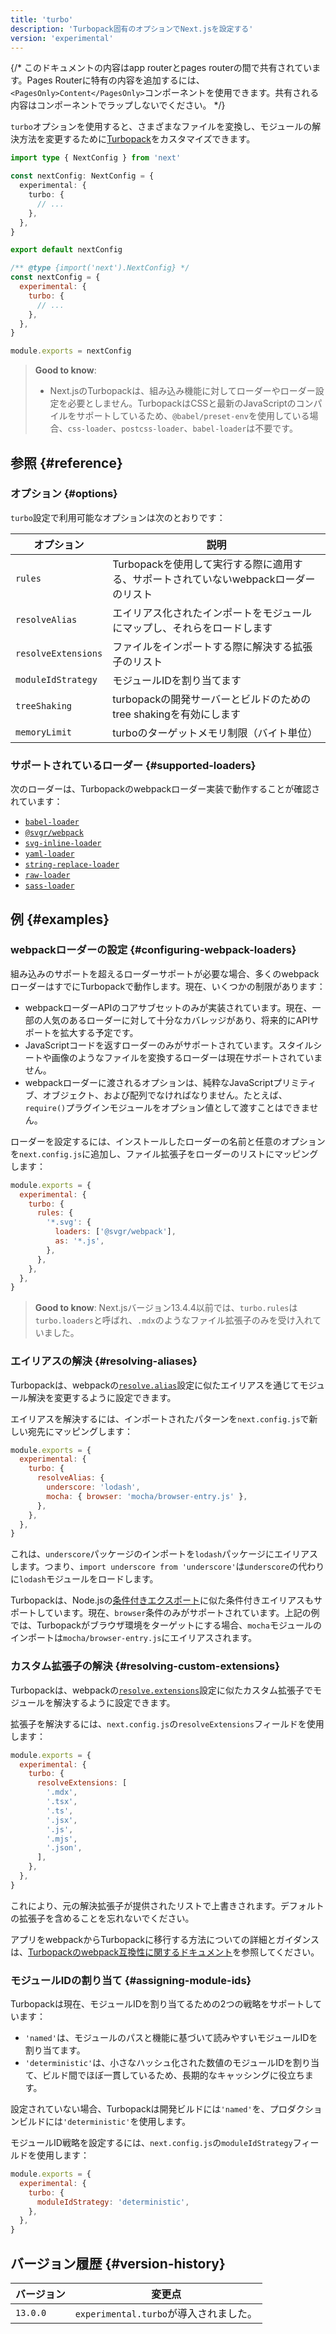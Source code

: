 ```yaml
---
title: 'turbo'
description: 'Turbopack固有のオプションでNext.jsを設定する'
version: 'experimental'
---
```


{/* このドキュメントの内容はapp routerとpages routerの間で共有されています。Pages Routerに特有の内容を追加するには、`<PagesOnly>Content</PagesOnly>`コンポーネントを使用できます。共有される内容はコンポーネントでラップしないでください。 */}

`turbo`オプションを使用すると、さまざまなファイルを変換し、モジュールの解決方法を変更するために[Turbopack](/docs/app/api-reference/turbopack)をカスタマイズできます。

<Tabs>
<TabItem value="ts" label="TypeScript">

```ts title="next.config.ts" switcher
import type { NextConfig } from 'next'

const nextConfig: NextConfig = {
  experimental: {
    turbo: {
      // ...
    },
  },
}

export default nextConfig
```

</TabItem>
<TabItem value="js" label="JavaScript">

```js title="next.config.js" switcher
/** @type {import('next').NextConfig} */
const nextConfig = {
  experimental: {
    turbo: {
      // ...
    },
  },
}

module.exports = nextConfig
```

</TabItem>
</Tabs>

> **Good to know**:
>
> - Next.jsのTurbopackは、組み込み機能に対してローダーやローダー設定を必要としません。TurbopackはCSSと最新のJavaScriptのコンパイルをサポートしているため、`@babel/preset-env`を使用している場合、`css-loader`、`postcss-loader`、`babel-loader`は不要です。

## 参照 {#reference}

### オプション {#options}

`turbo`設定で利用可能なオプションは次のとおりです：

| オプション          | 説明                                                                                 |
| ------------------- | ------------------------------------------------------------------------------------ |
| `rules`             | Turbopackを使用して実行する際に適用する、サポートされていないwebpackローダーのリスト |
| `resolveAlias`      | エイリアス化されたインポートをモジュールにマップし、それらをロードします             |
| `resolveExtensions` | ファイルをインポートする際に解決する拡張子のリスト                                   |
| `moduleIdStrategy`  | モジュールIDを割り当てます                                                           |
| `treeShaking`       | turbopackの開発サーバーとビルドのためのtree shakingを有効にします                    |
| `memoryLimit`       | turboのターゲットメモリ制限（バイト単位）                                            |

### サポートされているローダー {#supported-loaders}

次のローダーは、Turbopackのwebpackローダー実装で動作することが確認されています：

- [`babel-loader`](https://www.npmjs.com/package/babel-loader)
- [`@svgr/webpack`](https://www.npmjs.com/package/@svgr/webpack)
- [`svg-inline-loader`](https://www.npmjs.com/package/svg-inline-loader)
- [`yaml-loader`](https://www.npmjs.com/package/yaml-loader)
- [`string-replace-loader`](https://www.npmjs.com/package/string-replace-loader)
- [`raw-loader`](https://www.npmjs.com/package/raw-loader)
- [`sass-loader`](https://www.npmjs.com/package/sass-loader)

## 例 {#examples}

### webpackローダーの設定 {#configuring-webpack-loaders}

組み込みのサポートを超えるローダーサポートが必要な場合、多くのwebpackローダーはすでにTurbopackで動作します。現在、いくつかの制限があります：

- webpackローダーAPIのコアサブセットのみが実装されています。現在、一部の人気のあるローダーに対して十分なカバレッジがあり、将来的にAPIサポートを拡大する予定です。
- JavaScriptコードを返すローダーのみがサポートされています。スタイルシートや画像のようなファイルを変換するローダーは現在サポートされていません。
- webpackローダーに渡されるオプションは、純粋なJavaScriptプリミティブ、オブジェクト、および配列でなければなりません。たとえば、`require()`プラグインモジュールをオプション値として渡すことはできません。

ローダーを設定するには、インストールしたローダーの名前と任意のオプションを`next.config.js`に追加し、ファイル拡張子をローダーのリストにマッピングします：

```js title="next.config.js"
module.exports = {
  experimental: {
    turbo: {
      rules: {
        '*.svg': {
          loaders: ['@svgr/webpack'],
          as: '*.js',
        },
      },
    },
  },
}
```

> **Good to know**: Next.jsバージョン13.4.4以前では、`turbo.rules`は`turbo.loaders`と呼ばれ、`.mdx`のようなファイル拡張子のみを受け入れていました。

### エイリアスの解決 {#resolving-aliases}

Turbopackは、webpackの[`resolve.alias`](https://webpack.js.org/configuration/resolve/#resolvealias)設定に似たエイリアスを通じてモジュール解決を変更するように設定できます。

エイリアスを解決するには、インポートされたパターンを`next.config.js`で新しい宛先にマッピングします：

```js title="next.config.js"
module.exports = {
  experimental: {
    turbo: {
      resolveAlias: {
        underscore: 'lodash',
        mocha: { browser: 'mocha/browser-entry.js' },
      },
    },
  },
}
```

これは、`underscore`パッケージのインポートを`lodash`パッケージにエイリアスします。つまり、`import underscore from 'underscore'`は`underscore`の代わりに`lodash`モジュールをロードします。

Turbopackは、Node.jsの[条件付きエクスポート](https://nodejs.org/docs/latest-v18.x/api/packages.html#conditional-exports)に似た条件付きエイリアスもサポートしています。現在、`browser`条件のみがサポートされています。上記の例では、Turbopackがブラウザ環境をターゲットにする場合、`mocha`モジュールのインポートは`mocha/browser-entry.js`にエイリアスされます。

### カスタム拡張子の解決 {#resolving-custom-extensions}

Turbopackは、webpackの[`resolve.extensions`](https://webpack.js.org/configuration/resolve/#resolveextensions)設定に似たカスタム拡張子でモジュールを解決するように設定できます。

拡張子を解決するには、`next.config.js`の`resolveExtensions`フィールドを使用します：

```js title="next.config.js"
module.exports = {
  experimental: {
    turbo: {
      resolveExtensions: [
        '.mdx',
        '.tsx',
        '.ts',
        '.jsx',
        '.js',
        '.mjs',
        '.json',
      ],
    },
  },
}
```

これにより、元の解決拡張子が提供されたリストで上書きされます。デフォルトの拡張子を含めることを忘れないでください。

アプリをwebpackからTurbopackに移行する方法についての詳細とガイダンスは、[Turbopackのwebpack互換性に関するドキュメント](https://turbo.build/pack/docs/migrating-from-webpack)を参照してください。

### モジュールIDの割り当て {#assigning-module-ids}

Turbopackは現在、モジュールIDを割り当てるための2つの戦略をサポートしています：

- `'named'`は、モジュールのパスと機能に基づいて読みやすいモジュールIDを割り当てます。
- `'deterministic'`は、小さなハッシュ化された数値のモジュールIDを割り当て、ビルド間でほぼ一貫しているため、長期的なキャッシングに役立ちます。

設定されていない場合、Turbopackは開発ビルドには`'named'`を、プロダクションビルドには`'deterministic'`を使用します。

モジュールID戦略を設定するには、`next.config.js`の`moduleIdStrategy`フィールドを使用します：

```js title="next.config.js"
module.exports = {
  experimental: {
    turbo: {
      moduleIdStrategy: 'deterministic',
    },
  },
}
```

## バージョン履歴 {#version-history}

| バージョン | 変更点                                 |
| ---------- | -------------------------------------- |
| `13.0.0`   | `experimental.turbo`が導入されました。 |
